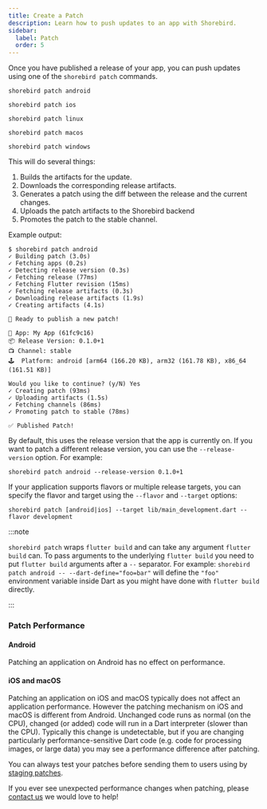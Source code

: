 ```yaml
---
title: Create a Patch
description: Learn how to push updates to an app with Shorebird.
sidebar:
  label: Patch
  order: 5
---
```



Once you have published a release of your app, you can push updates using one of
the `shorebird patch` commands.

<Tabs>
  <TabItem value="patch-command-android" label="Android">

```
shorebird patch android
```

</TabItem>

<TabItem value="patch-command-ios" label="iOS">

```
shorebird patch ios
```

</TabItem>

<TabItem value="patch-command-linux" label="Linux">

```
shorebird patch linux
```

</TabItem>

<TabItem value="patch-command-macos" label="macOS">

```
shorebird patch macos
```

</TabItem>

<TabItem value="patch-command-windows" label="Windows">

```
shorebird patch windows
```

</TabItem>
</Tabs>

This will do several things:

1. Builds the artifacts for the update.
1. Downloads the corresponding release artifacts.
1. Generates a patch using the diff between the release and the current changes.
1. Uploads the patch artifacts to the Shorebird backend
1. Promotes the patch to the stable channel.

Example output:

```
$ shorebird patch android
✓ Building patch (3.0s)
✓ Fetching apps (0.2s)
✓ Detecting release version (0.3s)
✓ Fetching release (77ms)
✓ Fetching Flutter revision (15ms)
✓ Fetching release artifacts (0.3s)
✓ Downloading release artifacts (1.9s)
✓ Creating artifacts (4.1s)

🚀 Ready to publish a new patch!

📱 App: My App (61fc9c16)
📦 Release Version: 0.1.0+1
📺 Channel: stable
🕹️  Platform: android [arm64 (166.20 KB), arm32 (161.78 KB), x86_64 (161.51 KB)]

Would you like to continue? (y/N) Yes
✓ Creating patch (93ms)
✓ Uploading artifacts (1.5s)
✓ Fetching channels (86ms)
✓ Promoting patch to stable (78ms)

✅ Published Patch!
```

By default, this uses the release version that the app is currently on. If you
want to patch a different release version, you can use the `--release-version`
option. For example:

```
shorebird patch android --release-version 0.1.0+1
```

If your application supports flavors or multiple release targets, you can
specify the flavor and target using the `--flavor` and `--target` options:

```
shorebird patch [android|ios] --target lib/main_development.dart --flavor development
```

:::note

`shorebird patch` wraps `flutter build` and can take any argument
`flutter build` can. To pass arguments to the underlying `flutter build` you
need to put `flutter build` arguments after a `--` separator. For example:
`shorebird patch android -- --dart-define="foo=bar"` will define the `"foo"`
environment variable inside Dart as you might have done with `flutter build`
directly.

:::

### Patch Performance

#### Android

Patching an application on Android has no effect on performance.

#### iOS and macOS

Patching an application on iOS and macOS typically does not affect an
application performance. However the patching mechanism on iOS and macOS is
different from Android. Unchanged code runs as normal (on the CPU), changed (or
added) code will run in a Dart interpreter (slower than the CPU). Typically this
change is undetectable, but if you are changing particularly
performance-sensitive Dart code (e.g. code for processing images, or large data)
you may see a performance difference after patching.

You can always test your patches before sending them to users using by
[staging patches](/code-push/guides/staging-patches).

If you ever see unexpected performance changes when patching, please
[contact us](mailto:contact@shorebird.dev) we would love to help!
